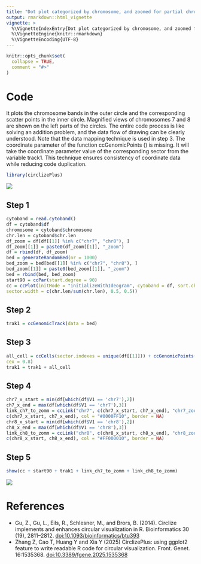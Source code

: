 ```yaml
---
title: "Dot plot categorized by chromosome, and zoomed for partial chromosome categorization"
output: rmarkdown::html_vignette
vignette: >
  %\VignetteIndexEntry{Dot plot categorized by chromosome, and zoomed for partial chromosome categorization}
  %\VignetteEngine{knitr::rmarkdown}
  %\VignetteEncoding{UTF-8}
---
```


```r
knitr::opts_chunk$set(
  collapse = TRUE,
  comment = "#>"
)
```

# Code

It plots the chromosome bands in the outer circle and the corresponding scatter points in the inner circle. Magnified views of chromosomes 7 and 8 are shown on the left parts of the circles. The entire code process is like solving an addition problem, and the data flow of drawing can be clearly understood. Note that the data mapping technique is used in step 3. The coordinate parameter of the function ccGenomicPoints () is missing. It will take the coordinate parameter value of the corresponding sector from the variable track1. This technique ensures consistency of coordinate data while reducing code duplication.

``` r
library(circlizePlus)
```

![](https://tianzelab.github.io/circlizePlus/fig2.jpg) 

## Step 1

``` r
cytoband = read.cytoband()
df = cytoband$df
chromosome = cytoband$chromosome
chr.len = cytoband$chr.len
df_zoom = df[df[[1]] %in% c("chr7", "chr8"), ]
df_zoom[[1]] = paste0(df_zoom[[1]], "_zoom")
df = rbind(df, df_zoom)
bed = generateRandomBed(nr = 1000)
bed_zoom = bed[bed[[1]] %in% c("chr7", "chr8"), ]
bed_zoom[[1]] = paste0(bed_zoom[[1]], "_zoom")
bed = rbind(bed, bed_zoom)
start90 = ccPar(start.degree = 90)
cc = ccPlot(initMode = "initializeWithIdeogram", cytoband = df, sort.chr = FALSE,
sector.width = c(chr.len/sum(chr.len), 0.5, 0.5))
```

## Step 2

``` r
trak1 = ccGenomicTrack(data = bed)
```

## Step 3

``` r
all_cell = ccCells(sector.indexes = unique(df[[1]])) + ccGenomicPoints(pch = 16,
cex = 0.8)
trak1 = trak1 + all_cell
```

## Step 4

``` r
chr7_x_start = min(df[which(df$V1 == 'chr7'),2])
ch7_x_end = max(df[which(df$V1 == 'chr7'),3])
link_ch7_to_zomm = ccLink("chr7", c(chr7_x_start, ch7_x_end), "chr7_zoom",
c(chr7_x_start, ch7_x_end), col = "#0000FF10", border = NA)
chr8_x_start = min(df[which(df$V1 == 'chr8'),2])
ch8_x_end = max(df[which(df$V1 == 'chr8'),3])
link_ch8_to_zomm = ccLink("chr8", c(chr8_x_start, ch8_x_end), "chr8_zoom",
c(chr8_x_start, ch8_x_end), col = "#FF000010", border = NA)
```

## Step 5

``` r
show(cc + start90 + trak1 + link_ch7_to_zomm + link_ch8_to_zomm)
```

![](https://tianzelab.github.io/circlizePlus/fig3.jpg)

# References

-   Gu, Z., Gu, L., Eils, R., Schlesner, M., and Brors, B. (2014). Circlize implements and enhances circular visualization in R. Bioinformatics 30 (19), 2811–2812. <doi:10.1093/bioinformatics/btu393>
-   Zhang Z, Cao T, Huang Y and Xia Y (2025) CirclizePlus: using ggplot2 feature to write readable R code for circular visualization. Front. Genet. 16:1535368. <doi:10.3389/fgene.2025.1535368>

